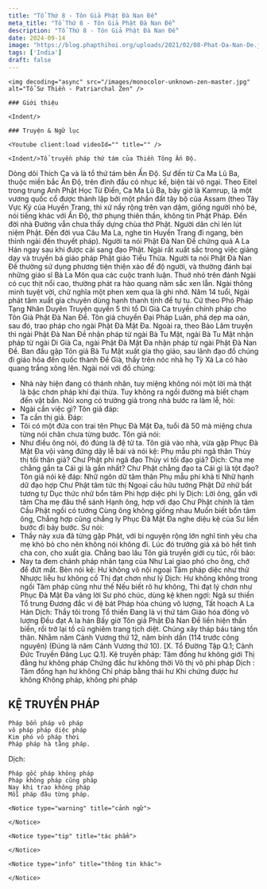 ```yaml
---
title: "Tổ Thứ 8 - Tôn Giả Phật Đà Nan Đề"
meta_title: "Tổ Thứ 8 - Tôn Giả Phật Đà Nan Đề"
description: "Tổ Thứ 8 - Tôn Giả Phật Đà Nan Đề"
date: 2024-09-14
image: "https://blog.phapthihoi.org/uploads/2021/02/08-Phat-Da-Nan-De.jpg"
tags: ['India']
draft: false
---
```


<div className="grid xl:grid-cols-7 lg:grid-cols-7 md:grid-cols-2 sm:grid-cols-2 xs:grid-cols-1 gap-8 bg-body dark:bg-darkmode-body">

  <div className="lg:col-span-2 md:col-span-1">

    <img decoding="async" src="/images/monocolor-unknown-zen-master.jpg" alt="Tổ Sư Thiền - Patriarchal Zen" />

    ### Giới thiệu

    <Indent/>

  </div>

  <div className="lg:col-span-3 md:col-span-1">

    ### Truyện & Ngữ lục

    <Youtube client:load videoId="" title="" />

    <Indent/>Tổ truyền pháp thứ tám của Thiền Tông Ấn Độ.
Dòng dõi Thích Ca và là tổ thứ tám bên Ấn Độ. Sư đến từ Ca Ma Lũ Ba, thuộc miền bắc Ấn Độ, trên đỉnh đầu có nhục kế, biện tài vô ngại. Theo Eitel trong trung Anh Phật Học Từ Điển, Ca Ma Lũ Ba, bây giờ là Kamrup, là một vương quốc cổ được thành lập bởi một phần đất tây bộ của Assam (theo Tây Vực Ký của Huyền Trang, thì xứ nầy rộng trên vạn dậm, giống người nhỏ bé, nói tiếng khác với Ấn Độ, thờ phụng thiên thần, không tin Phật Pháp. Đến đời nhà Đường vẫn chưa thấy dựng chùa thờ Phật. Người dân chỉ lén lút niệm Phật. Đến đời vua Câu Ma La, nghe tin Huyền Trang đi ngang, bèn thỉnh ngài đến thuyết pháp). Người ta nói Phật Đà Nan Đề chứng quả A La Hán ngay sau khi được cải sang đạo Phật. Ngài rất xuất sắc trong việc giảng dạy và truyền bá giáo pháp Phật giáo Tiểu Thừa. Người ta nói Phật Đà Nan Đề thường sử dụng phương tiện thiện xảo để độ người, và thường đánh bại những giáo sĩ Bà La Môn qua các cuộc tranh luận.
Thuở nhỏ trên đảnh Ngài có cục thịt nổi cao, thường phát ra hào quang năm sắc xen lẫn. Ngài thông minh tuyệt vời, chữ nghĩa một phen xem qua là ghi nhớ. Năm 14 tuổi, Ngài phát tâm xuất gia chuyên dùng hạnh thanh tịnh để tự tu.
Cứ theo Phó Pháp Tạng Nhân Duyên Truyện quyển 5 thì tổ Di Già Ca truyền chính pháp cho Tôn Giả Phật Đà Nan Đề. Tôn giả chuyển Đại Pháp Luân, phá dẹp ma oán, sau đó, trao pháp cho ngài Phật Đà Mật Đa.
Ngoài ra, theo Bảo Lâm truyện thì ngài Phật Đà Nan Đề nhận pháp từ ngài Bà Tu Mật, ngài Bà Tu Mật nhận pháp từ ngài Di Già Ca, ngài Phật Đà Mật Đa nhận pháp từ ngài Phật Đà Nan Đề.
Ban đầu gặp Tôn giả Bà Tu Mật xuất gia thọ giáo, sau lãnh đạo đồ chúng đi giáo hóa đến quốc thành Đề Già, thấy trên nóc nhà họ Tỳ Xá La có hào quang trắng xông lên. Ngài nói với đồ chúng:
- Nhà này hiện đang có thánh nhân, tuy miệng không nói một lời mà thật là bậc chơn pháp khí đại thừa. Tuy không ra ngồi đường mà biết chạm đến vật bẩn.
  Nói xong có trưởng giả trong nhà bước ra làm lễ, hỏi:
- Ngài cần việc gì?
  Tôn giả đáp:
- Ta cần thị giả.
  Đáp:
- Tôi có một đứa con trai tên Phục Đà Mật Đa, tuổi đã 50 mà miệng chưa từng nói chân chưa từng bước.
  Tôn giả nói:
- Như điều ông nói, đó đúng là đệ tử ta.
  Tôn giả vào nhà, vừa gặp Phục Đà Mật Đa vội vàng đứng dậy lễ bái và nói kệ:
  Phụ mẫu phi ngã thân
  Thùy thị tối thân giả?
  Chư Phật phi ngã đạo
  Thùy vi tối đạo giả?
  Dịch:
  Cha mẹ chẳng gần ta
  Cái gì là gần nhất?
  Chư Phật chẳng đạo ta
  Cái gì là tột đạo?
  Tôn giả nói kệ đáp:
  Nhữ ngôn dữ tâm thân
  Phụ mẫu phi khả tỉ
  Nhữ hạnh dữ đạo hợp
  Chư Phật tâm tức thị
  Ngoại cầu hữu tướng Phật
  Dữ nhữ bất tương tự
  Dục thức nhữ bổn tâm
  Phi hợp diệc phi ly
  Dịch:
  Lời ông, gần với tâm
  Cha mẹ đâu thể sánh
  Hạnh ông, hợp với đạo
  Chư Phật chính là tâm
  Cầu Phật ngồi có tướng
  Cùng ông không giống nhau
  Muốn biết bổn tâm ông,
  Chẳng hợp cũng chẳng ly
  Phục Đà Mật Đa nghe diệu kệ của Sư liền bước đi bảy bước. Sư nói:
- Thầy này xưa đã từng gặp Phật, với bi nguyện rộng lớn nghĩ tình yêu cha mẹ khó bỏ cho nên không nói không đi.
  Lúc đó trưởng giả xả bỏ hết tình cha con, cho xuất gia. Chẳng bao lâu Tôn giả truyền giới cụ túc, rồi bảo:
- Nay ta đem chánh pháp nhãn tạng của Như Lai giao phó cho ông, chớ để đứt mất.
  Bèn nói kệ:
  Hư không vô nội ngoại
  Tâm pháp diệc như thử
  Nhược liễu hư không cố
  Thị đạt chơn như lý
  Dịch:
  Hư không không trong ngồi
  Tâm pháp cũng như thế
  Nếu biết rõ hư không,
  Thì đạt lý chơn như
  Phục Đà Mật Đa vâng lời Sư phó chúc, dùng kệ khen ngợi:
  Ngã sư thiền Tổ trung
  Đương đắc vi đệ bát
  Pháp hóa chúng vô lượng,
  Tất hoạch A La Hán
  Dịch:
  Thầy tôi trong Tổ thiền
  Đang là vị thứ tám
  Giáo hóa đông vô lượng
  Đều đạt A la hán
  Bấy giờ Tôn giả Phật Đà Nan Đề liền hiện thần biến, rồi trở lại tồ cũ nghiêm trang tịch diệt. Chúng xây tháp báu táng tồn thân.
  Nhằm năm Cảnh Vương thứ 12, năm bính dần (114 trước công nguyên) (Đúng là năm Cảnh Vương thứ 10).
  [X. Tổ Đường Tập Q.1; Cảnh Đức Truyền Đăng Lục Q.1].
  Kệ truyền pháp:
  Tâm đồng hư không giới
  Thị đằng hư không pháp
  Chứng đắc hư không thời
  Vô thị vô phi pháp
  Dịch :
  Tâm đồng hạn hư không
  Chỉ pháp bằng thái hư
  Khi chứng được hư không
  Không pháp, không phi pháp

<h2>KỆ TRUYỀN PHÁP</h2>

    Pháp bổn pháp vô pháp
    vô pháp pháp diệc pháp
    Kim phó vô pháp thời
    Pháp pháp hà tằng pháp.

Dịch:

    Pháp gốc pháp không pháp
    Pháp không pháp cũng pháp
    Nay khi trao không pháp
    Mỗi pháp đâu từng pháp.
  </div>

  <div className="lg:col-span-2">

    <Notice type="warning" title="cảnh ngữ">

    </Notice>

    <Notice type="tip" title="tác phẩm">

    </Notice>

    <Notice type="info" title="thông tin khác">

    </Notice>

  </div>

</div>
